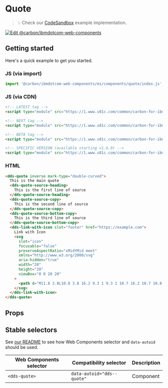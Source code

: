 
# Quote

> 💡 Check our
> [CodeSandbox](https://githubbox.com/carbon-design-system/carbon-for-ibm-dotcom/tree/master/packages/web-components/examples/codesandbox/components/quote)
> example implementation.

[![Edit @carbon/ibmdotcom-web-components](https://codesandbox.io/static/img/play-codesandbox.svg)](https://githubbox.com/carbon-design-system/carbon-for-ibm-dotcom/tree/master/packages/web-components/examples/codesandbox/components/quote)

## Getting started

Here's a quick example to get you started.

### JS (via import)

```javascript
import '@carbon/ibmdotcom-web-components/es/components/quote/index.js';
```

### JS (via CDN)

```html
<!-- LATEST tag -->
<script type="module" src="https://1.www.s81c.com/common/carbon-for-ibm-dotcom/latest/quote.min.js"></script>

<!-- NEXT tag -->
<script type="module" src="https://1.www.s81c.com/common/carbon-for-ibm-dotcom/next/quote.min.js"></script>

<!-- BETA tag -->
<script type="module" src="https://1.www.s81c.com/common/carbon-for-ibm-dotcom/beta/quote.min.js"></script>

<!-- SPECIFIC VERSION (available starting v1.6.0) -->
<script type="module" src="https://1.www.s81c.com/common/carbon-for-ibm-dotcom/v1.6.0/quote.min.js"></script>
```

<Description markdown={plex} />

### HTML

```html
<dds-quote inverse mark-type="double-curved">
  This is the main quote
  <dds-quote-source-heading>
    This is the first line of source
  </dds-quote-source-heading>
  <dds-quote-source-copy>
    This is the second line of source
  </dds-quote-source-copy>
  <dds-quote-source-bottom-copy>
    This is the third line of source
  </dds-quote-source-bottom-copy>
  <dds-link-with-icon slot="footer" href="https://example.com">
    Link with Icon
    <svg
      slot="icon"
      focusable="false"
      preserveAspectRatio="xMidYMid meet"
      xmlns="http://www.w3.org/2000/svg"
      aria-hidden="true"
      width="20"
      height="20"
      viewBox="0 0 20 20"
    >
      <path d="M11.8 2.8L10.8 3.8 16.2 9.3 1 9.3 1 10.7 16.2 10.7 10.8 16.2 11.8 17.2 19 10z"></path>
    </svg>
  </dds-link-with-icon>
</dds-quote>
```

## Props

<Props of="dds-quote" />

## Stable selectors

See [our README](https://github.com/carbon-design-system/carbon-for-ibm-dotcom/tree/master/packages/web-components#stable-selectors-for-analytics-and-integratione2e-testing-in-web-components) to see how Web Components selector and `data-autoid` should be used.

| Web Components selector | Compatibility selector     | Description |
| ----------------------- | -------------------------- | ----------- |
| `<dds-quote>`           | `data-autoid="dds--quote"` | Component   |

<Description markdown={contributing} />
